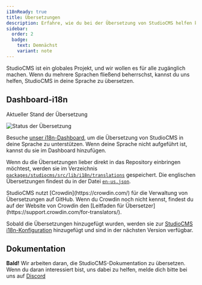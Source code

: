 ```yaml
---
i18nReady: true
title: Übersetzungen
description: Erfahre, wie du bei der Übersetzung von StudioCMS helfen kannst
sidebar:
  order: 2
  badge:
    text: Demnächst
    variant: note
---
```



StudioCMS ist ein globales Projekt, und wir wollen es für alle zugänglich machen. Wenn du mehrere Sprachen fließend beherrschst, kannst du uns helfen, StudioCMS in deine Sprache zu übersetzen.

## Dashboard-i18n

Aktueller Stand der Übersetzung

<img src="https://badges.awesome-crowdin.com/translation-16993424-776180-update.png" alt="Status der Übersetzung" />

Besuche [unser i18n-Dashboard](https://i18n.studiocms.dev), um die Übersetzung von StudioCMS in deine Sprache zu unterstützen. Wenn deine Sprache nicht aufgeführt ist, kannst du sie im Dashboard hinzufügen.

Wenn du die Übersetzungen lieber direkt in das Repository einbringen möchtest, werden sie im Verzeichnis [`packages/studiocms/src/lib/i18n/translations`](https://github.com/withstudiocms/studiocms/tree/main/packages/studiocms/src/lib/i18n/translations/) gespeichert. Die englischen Übersetzungen findest du in der Datei [`en-us.json`](https://github.com/withstudiocms/studiocms/blob/main/packages/studiocms/src/lib/i18n/translations/en-us.json).

<ReadMore>
StudioCMS nutzt [Crowdin](https://crowdin.com/) für die Verwaltung von Übersetzungen auf GitHub. Wenn du Crowdin noch nicht kennst, findest du auf der Website von Crowdin den [Leitfaden für Übersetzer](https://support.crowdin.com/for-translators/).
</ReadMore>

Sobald die Übersetzungen hinzugefügt wurden, werden sie zur [StudioCMS i18n-Konfiguration](https://github.com/withstudiocms/studiocms/blob/main/packages/studiocms/src/lib/i18n/index.ts#L8) hinzugefügt und sind in der nächsten Version verfügbar.

## Dokumentation

**Bald!** Wir arbeiten daran, die StudioCMS-Dokumentation zu übersetzen. Wenn du daran interessiert bist, uns dabei zu helfen, melde dich bitte bei uns auf [Discord](https://chat.studiocms.dev)
